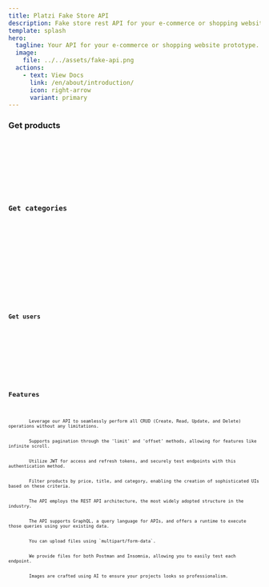 ```yaml
---
title: Platzi Fake Store API
description: Fake store rest API for your e-commerce or shopping website prototype.
template: splash
hero:
  tagline: Your API for your e-commerce or shopping website prototype.
  image:
    file: ../../assets/fake-api.png
  actions:
    - text: View Docs
      link: /en/about/introduction/
      icon: right-arrow
      variant: primary
---
```



<section class="section">
  <h3>Get products</h3>
  <Code code="[GET] https://api.escuelajs.co/api/v1/products" lang="sh" />
  <ProductsAPI />
</section>

<section class="section">
  <div class="title">
    <h3>Get categories</h3>
    <Code code="[GET] https://api.escuelajs.co/api/v1/categories" lang="sh" />
  </div>
  <div class="APIContainer">
    <CategoriesAPI />
  </div>
</section>

<section class="section">
  <div class="title">
    <h3>Get users</h3>
    <Code code="[GET] https://api.escuelajs.co/api/v1/users" lang="sh" />
  </div>
  <div class="APIContainer">
    <UsersAPI />
  </div>
</section>

## Features

<CardGrid stagger>
	<Card title="All CRUD Operations" icon="pencil">
		Leverage our API to seamlessly perform all CRUD (Create, Read, Update, and Delete) operations without any limitations.
	</Card>
	<Card title="Pagination" icon="document">
		Supports pagination through the 'limit' and 'offset' methods, allowing for features like infinite scroll.
	</Card>
	<Card title="Auth with JWT" icon="setting">
		Utilize JWT for access and refresh tokens, and securely test endpoints with this authentication method.
	</Card>
	<Card title="Filters" icon="magnifier">
		Filter products by price, title, and category, enabling the creation of sophisticated UIs based on these criteria.
	</Card>
  <Card title="Rest API" icon="star">
		The API employs the REST API architecture, the most widely adopted structure in the industry.
	</Card>
  <Card title="GraphQL" icon="rocket">
		The API supports GraphQL, a query language for APIs, and offers a runtime to execute those queries using your existing data.
	</Card>
  <Card title="Files" icon="add-document">
		You can upload files using `multipart/form-data`.
	</Card>
  <Card title="Postam and Insomia" icon="random">
		We provide files for both Postman and Insomnia, allowing you to easily test each endpoint.
	</Card>
  <Card title="AI Images" icon="sun">
		Images are crafted using AI to ensure your projects looks so professionalism.
	</Card>
</CardGrid>